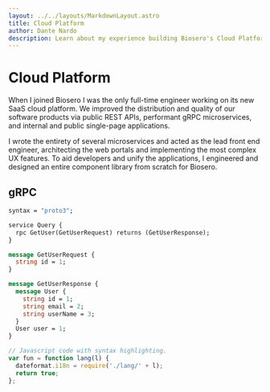 ```yaml
---
layout: ../../layouts/MarkdownLayout.astro
title: Cloud Platform
author: Dante Nardo
description: Learn about my experience building Biosero's Cloud Platform.
---
```


# Cloud Platform

When I joined Biosero I was the only full-time engineer working on its new SaaS cloud platform. We improved the distribution and quality of our software products via public REST APIs, performant gRPC microservices, and internal and public single-page applications.

I wrote the entirety of several microservices and acted as the lead front end engineer, architecting the web portals and implementing the most complex UX features. To aid developers and unify the applications, I engineered and designed an entire component library from scratch for Biosero.

## gRPC

```proto
syntax = "proto3";

service Query {
  rpc GetUser(GetUserRequest) returns (GetUserResponse);
}

message GetUserRequest {
  string id = 1;
}

message GetUserResponse {
  message User {
    string id = 1;
    string email = 2;
    string userName = 3;
  }
  User user = 1;
}
```

```js
// Javascript code with syntax highlighting.
var fun = function lang(l) {
  dateformat.i18n = require('./lang/' + l);
  return true;
};
```
